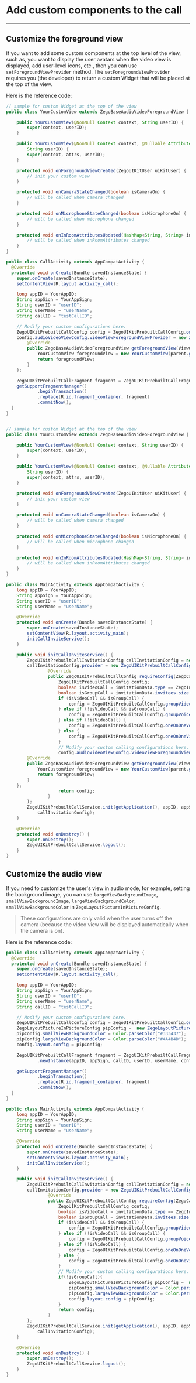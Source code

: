 # Add custom components to the call

- - -



## Customize the foreground view

If you want to add some custom components at the top level of the view, such as, you want to display the user avatars when the video view is displayed, add user-level icons, etc., then you can use `setForegroundViewProvider` method.
The `setForegroundViewProvider` requires you (the developer) to return a custom Widget that will be placed at the top of the view.

Here is the reference code:

<CodeGroup>

```java title="Basic call"
// sample for custom Widget at the top of the view
public class YourCustomView extends ZegoBaseAudioVideoForegroundView {

    public YourCustomView(@NonNull Context context, String userID) {
        super(context, userID);
    }

    public YourCustomView(@NonNull Context context, @Nullable AttributeSet attrs,
        String userID) {
        super(context, attrs, userID);
    }

    protected void onForegroundViewCreated(ZegoUIKitUser uiKitUser) {
        // init your custom view
    }

    protected void onCameraStateChanged(boolean isCameraOn) {
        // will be called when camera changed
    }

    protected void onMicrophoneStateChanged(boolean isMicrophoneOn) {
        // will be called when microphone changed
    }

    protected void onInRoomAttributesUpdated(HashMap<String, String> inRoomAttributes) {
        // will be called when inRoomAttributes changed
    }
}

public class CallActivity extends AppCompatActivity {
  @Override
  protected void onCreate(Bundle savedInstanceState) {
    super.onCreate(savedInstanceState);
    setContentView(R.layout.activity_call);

    long appID = YourAppID;
    String appSign = YourAppSign;
    String userID = "userID";
    String userName = "userName";
    String callID = "testCallID";

    // Modify your custom configurations here.
    ZegoUIKitPrebuiltCallConfig config = ZegoUIKitPrebuiltCallConfig.oneOnOneVideoCall();
    config.audioVideoViewConfig.videoViewForegroundViewProvider = new ZegoForegroundViewProvider() {
        @Override
        public ZegoBaseAudioVideoForegroundView getForegroundView(ViewGroup parent, ZegoUIKitUser uiKitUser) {
            YourCustomView foregroundView = new YourCustomView(parent.getContext(),uiKitUser.userID);
            return foregroundView;
        }
    };

    ZegoUIKitPrebuiltCallFragment fragment = ZegoUIKitPrebuiltCallFragment.newInstance(appID, appSign, callID, userID, userName, config);
    getSupportFragmentManager()
            .beginTransaction()
            .replace(R.id.fragment_container, fragment)
            .commitNow();
  }
}
```

```java title="With call invitation"

// sample for custom Widget at the top of the view
public class YourCustomView extends ZegoBaseAudioVideoForegroundView {

    public YourCustomView(@NonNull Context context, String userID) {
        super(context, userID);
    }

    public YourCustomView(@NonNull Context context, @Nullable AttributeSet attrs,
        String userID) {
        super(context, attrs, userID);
    }

    protected void onForegroundViewCreated(ZegoUIKitUser uiKitUser) {
        // init your custom view
    }

    protected void onCameraStateChanged(boolean isCameraOn) {
        // will be called when camera changed
    }

    protected void onMicrophoneStateChanged(boolean isMicrophoneOn) {
        // will be called when microphone changed
    }

    protected void onInRoomAttributesUpdated(HashMap<String, String> inRoomAttributes) {
        // will be called when inRoomAttributes changed
    }
}

public class MainActivity extends AppCompatActivity {
    long appID = YourAppID;
    String appSign = YourAppSign;
    String userID = "userID";
    String userName = "userName";

    @Override
    protected void onCreate(Bundle savedInstanceState) {
        super.onCreate(savedInstanceState);
        setContentView(R.layout.activity_main);
        initCallInviteService();
    }

    public void initCallInviteService() {
        ZegoUIKitPrebuiltCallInvitationConfig callInvitationConfig = new ZegoUIKitPrebuiltCallInvitationConfig();
        callInvitationConfig.provider = new ZegoUIKitPrebuiltCallConfigProvider() {
                @Override
                public ZegoUIKitPrebuiltCallConfig requireConfig(ZegoCallInvitationData invitationData) {
                    ZegoUIKitPrebuiltCallConfig config;
                    boolean isVideoCall = invitationData.type == ZegoInvitationType.VIDEO_CALL.getValue();
                    boolean isGroupCall = invitationData.invitees.size() > 1;
                    if (isVideoCall && isGroupCall) {
                        config = ZegoUIKitPrebuiltCallConfig.groupVideoCall();
                    } else if (!isVideoCall && isGroupCall) {
                        config = ZegoUIKitPrebuiltCallConfig.groupVoiceCall();
                    } else if (!isVideoCall) {
                        config = ZegoUIKitPrebuiltCallConfig.oneOnOneVoiceCall();
                    } else {
                        config = ZegoUIKitPrebuiltCallConfig.oneOnOneVideoCall();
                    }
                    // Modify your custom calling configurations here.
                    config.audioVideoViewConfig.videoViewForegroundViewProvider = new ZegoForegroundViewProvider() {
        @Override
        public ZegoBaseAudioVideoForegroundView getForegroundView(ViewGroup parent, ZegoUIKitUser uiKitUser) {
            YourCustomView foregroundView = new YourCustomView(parent.getContext(),uiKitUser.userID);
            return foregroundView;
        }
    };
                    return config;
                }
        );
        ZegoUIKitPrebuiltCallService.init(getApplication(), appID, appSign, userID, userName,
            callInvitationConfig);
    }

    @Override
    protected void onDestroy() {
        super.onDestroy();
        ZegoUIKitPrebuiltCallService.logout();
    }
}
```

</CodeGroup>


## Customize the audio view

If you need to customize the user's view in audio mode, for example, setting the background image, you can use `largeViewBackgroundImage`, `smallViewBackgroundImage`, `largeViewBackgroundColor`, `smallViewBackgroundColor` in `ZegoLayoutPictureInPictureConfig`.

> These configurations are only valid when the user turns off the camera (because the video view will be displayed automatically when the camera is on).

Here is the reference code:


<CodeGroup>

```java title="Basic call"
public class CallActivity extends AppCompatActivity {
  @Override
  protected void onCreate(Bundle savedInstanceState) {
    super.onCreate(savedInstanceState);
    setContentView(R.layout.activity_call);

    long appID = YourAppID;
    String appSign = YourAppSign;
    String userID = "userID";
    String userName = "userName";
    String callID = "testCallID";

    // Modify your custom configurations here.
    ZegoUIKitPrebuiltCallConfig config = ZegoUIKitPrebuiltCallConfig.oneOnOneVideoCall();
    ZegoLayoutPictureInPictureConfig pipConfig =  new ZegoLayoutPictureInPictureConfig();
    pipConfig.smallViewBackgroundColor = Color.parseColor("#333437");
    pipConfig.largeViewBackgroundColor = Color.parseColor("#4A4B4D");
    config.layout.config = pipConfig;

    ZegoUIKitPrebuiltCallFragment fragment = ZegoUIKitPrebuiltCallFragment
            .newInstance(appID, appSign, callID, userID, userName, config);

    getSupportFragmentManager()
            .beginTransaction()
            .replace(R.id.fragment_container, fragment)
            .commitNow();
  }
}
```

```java title="With call invitation"
public class MainActivity extends AppCompatActivity {
    long appID = YourAppID;
    String appSign = YourAppSign;
    String userID = "userID";
    String userName = "userName";

    @Override
    protected void onCreate(Bundle savedInstanceState) {
        super.onCreate(savedInstanceState);
        setContentView(R.layout.activity_main);
        initCallInviteService();
    }

    public void initCallInviteService() {
        ZegoUIKitPrebuiltCallInvitationConfig callInvitationConfig = new ZegoUIKitPrebuiltCallInvitationConfig();
        callInvitationConfig.provider = new ZegoUIKitPrebuiltCallConfigProvider() {
                @Override
                public ZegoUIKitPrebuiltCallConfig requireConfig(ZegoCallInvitationData invitationData) {
                    ZegoUIKitPrebuiltCallConfig config;
                    boolean isVideoCall = invitationData.type == ZegoInvitationType.VIDEO_CALL.getValue();
                    boolean isGroupCall = invitationData.invitees.size() > 1;
                    if (isVideoCall && isGroupCall) {
                        config = ZegoUIKitPrebuiltCallConfig.groupVideoCall();
                    } else if (!isVideoCall && isGroupCall) {
                        config = ZegoUIKitPrebuiltCallConfig.groupVoiceCall();
                    } else if (!isVideoCall) {
                        config = ZegoUIKitPrebuiltCallConfig.oneOnOneVoiceCall();
                    } else {
                        config = ZegoUIKitPrebuiltCallConfig.oneOnOneVideoCall();
                    }
                    // Modify your custom calling configurations here.
                    if(!isGroupCall){
                        ZegoLayoutPictureInPictureConfig pipConfig =  new ZegoLayoutPictureInPictureConfig();
                        pipConfig.smallViewBackgroundColor = Color.parseColor("#333437");
                        pipConfig.largeViewBackgroundColor = Color.parseColor("#4A4B4D");
                        config.layout.config = pipConfig;
                    }
                    return config;
                }
        );
        ZegoUIKitPrebuiltCallService.init(getApplication(), appID, appSign, userID, userName,
            callInvitationConfig);
    }

    @Override
    protected void onDestroy() {
        super.onDestroy();
        ZegoUIKitPrebuiltCallService.logout();
    }
}
```
</CodeGroup>